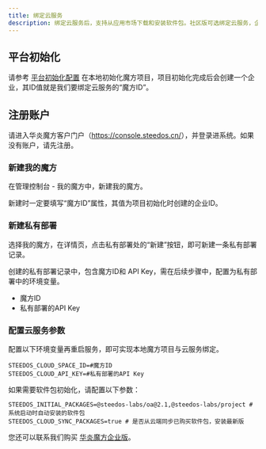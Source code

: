 ```yaml
---
title: 绑定云服务
description: 绑定云服务后，支持从应用市场下载和安装软件包。社区版可选绑定云服务，企业版必须绑定云服务。
---
```


## 平台初始化

请参考 [平台初始化配置](/docs/deploy/steedos-config#平台初始化) 在本地初始化魔方项目，项目初始化完成后会创建一个企业，其ID值就是我们要绑定云服务的“魔方ID”。

## 注册账户

请进入华炎魔方客户门户（<https://console.steedos.cn/>），并登录进系统。如果没有账户，请先注册。

### 新建我的魔方

在管理控制台 - 我的魔方中，新建我的魔方。

新建时一定要填写“魔方ID”属性，其值为项目初始化时创建的企业ID。

### 新建私有部署

选择我的魔方，在详情页，点击私有部署处的“新建”按钮，即可新建一条私有部署记录。

创建的私有部署记录中，包含魔方ID和 API Key，需在后续步骤中，配置为私有部署中的环境变量。

* 魔方ID
* 私有部署的API Key

### 配置云服务参数

配置以下环境变量再重启服务，即可实现本地魔方项目与云服务绑定。

```
STEEDOS_CLOUD_SPACE_ID=#魔方ID
STEEDOS_CLOUD_API_KEY=#私有部署的API Key
```

如果需要软件包初始化，请配置以下参数：

```
STEEDOS_INITIAL_PACKAGES=@steedos-labs/oa@2.1,@steedos-labs/project # 系统启动时自动安装的软件包
STEEDOS_CLOUD_SYNC_PACKAGES=true # 是否从云端同步已购买软件包，安装最新版
```

您还可以联系我们购买 [华炎魔方企业版](/platform/pricing)。